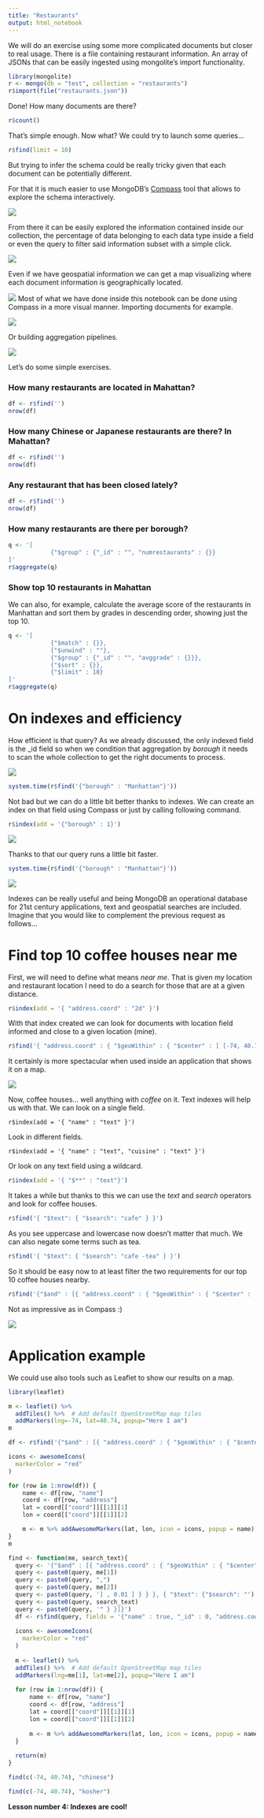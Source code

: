 ```yaml
---
title: "Restaurants"
output: html_notebook
---
```


We will do an exercise using some more complicated documents but closer to real usage. There is a file containing restaurant information. An array of JSONs that can be easily ingested using mongolite's import functionality.

```r
library(mongolite)
r <- mongo(db = "test", collection = "restaurants")
r$import(file("restaurants.json"))
```

Done! How many documents are there?

```r
r$count()
```

That's simple enough. Now what? We could try to launch some queries...

```r
r$find(limit = 10)
```

But trying to infer the schema could be really tricky given that each document can be potentially different. 

For that it is much easier to use MongoDB's [Compass](https://www.mongodb.com/products/compass) tool that allows to explore the schema interactively.

![](images/schema.png)

From there it can be easily explored the information contained inside our collection, the percentage of data belonging to each data type inside a field or even the query to filter said information subset with a simple click.

![](images/schema2.png)

Even if we have geospatial information we can get a map visualizing where each document information is geographically located.

![](images/schema3.png)
Most of what we have done inside this notebook can be done using Compass in a more visual manner. 
Importing documents for example.

![](images/import.png)

Or building aggregation pipelines.

![](images/aggregation.png)

Let's do some simple exercises.

### How many restaurants are located in Mahattan?

```r
df <- r$find('')
nrow(df)
```

### How many Chinese or Japanese restaurants are there? In Mahattan?

```r
df <- r$find('')
nrow(df)
```

### Any restaurant that has been closed lately?

```r
df <- r$find('')
nrow(df)
```

### How many restaurants are there per borough?

```r
q <- '[
            {"$group" : {"_id" : "", "numrestaurants" : {}}
]'
r$aggregate(q)
```

### Show top 10 restaurants in Mahattan

We can also, for example, calculate the average score of the restaurants in Manhattan and sort them by grades in descending order, showing just the top 10.

```r
q <- '[
            {"$match" : {}},
            {"$unwind" : ""},
            {"$group" : {"_id" : "", "avggrade" : {}}},
            {"$sort" : {}},
            {"$limit" : 10}
]'
r$aggregate(q)
```

# On indexes and efficiency

How efficient is that query? As we already discussed, the only indexed field is the _id field so when we condition that aggregation by *borough* it needs to scan the whole collection to get the right documents to process.

![](images/explain.png)


```r
system.time(r$find('{"borough" : "Manhattan"}'))
```

Not bad but we can do a little bit better thanks to indexes. We can create an index on that field using Compass or just by calling following command.

```r
r$index(add = '{"borough" : 1}')
```
![](images/index.png)

Thanks to that our query runs a little bit faster.

```r
system.time(r$find('{"borough" : "Manhattan"}'))
```
![](images/explainidx.png)

Indexes can be really useful and being MongoDB an operational database for 21st century applications, text and geospatial searches are included. Imagine that you would like to complement the previous request as follows...

# Find top 10 coffee houses near me

First, we will need to define what means *near me*. That is given my location and restaurant location I need to do a search for those that are at a given distance.

```r
r$index(add = '{ "address.coord" : "2d" }')
```

With that index created we can look for documents with location field informed and close to a given location (mine).

```r
r$find('{ "address.coord" : { "$geoWithin" : { "$center" : [ [-74, 40.74 ] , 0.01 ] } } }')
```

It certainly is more spectacular when used inside an application that shows it on a map.

![](images/geo.png)

Now, coffee houses... well anything with *coffee* on it. Text indexes will help us with that. We can look on a single field.

```mongodb
r$index(add = '{ "name" : "text" }')
```

Look in different fields.

```mongodb
r$index(add = '{ "name" : "text", "cuisine" : "text" }')
```

Or look on any text field using a wildcard.

```r
r$index(add = '{ "$**" : "text"}')
```

It takes a while but thanks to this we can use the *text* and *search* operators and look for coffee houses.

```r
r$find('{ "$text": { "$search": "cafe" } }')
```

As you see uppercase and lowercase now doesn't matter that much. We can also negate some terms such as tea.

```r
r$find('{ "$text": { "$search": "cafe -tea" } }')
```

So it should be easy now to at least filter the two requirements for our top 10 coffee houses nearby.

```r
r$find('{"$and" : [{ "address.coord" : { "$geoWithin" : { "$center" : [ [-74, 40.74 ] , 0.01 ] } } }, { "$text": { "$search": "cafe -tea" } }]}')
```

Not as impressive as in Compass :)

![](images/closecoffee.png)

# Application example

We could use also tools such as Leaflet to show our results on a map.

```r
library(leaflet)

m <- leaflet() %>%
  addTiles() %>%  # Add default OpenStreetMap map tiles
  addMarkers(lng=-74, lat=40.74, popup="Here I am")
m
```
```r
df <- r$find('{"$and" : [{ "address.coord" : { "$geoWithin" : { "$center" : [ [-74, 40.74 ] , 0.01 ] } } }, { "$text": { "$search": "cafe -tea" } }]}', fields = '{"name" : true, "_id" : 0, "address.coord" : true}')

icons <- awesomeIcons(
  markerColor = "red"
)

for (row in 1:nrow(df)) {
    name <- df[row, "name"]
    coord <- df[row, "address"]
    lat = coord[["coord"]][[1]][1]
    lon = coord[["coord"]][[1]][2]

    m <- m %>% addAwesomeMarkers(lat, lon, icon = icons, popup = name)
}
m
```

```r

find <- function(me, search_text){
  query <- '{"$and" : [{ "address.coord" : { "$geoWithin" : { "$center" : [ ['
  query <- paste0(query, me[1])
  query <- paste0(query, ",")
  query <- paste0(query, me[2])
  query <- paste0(query, '] , 0.01 ] } } }, { "$text": {"$search": "')
  query <- paste0(query, search_text)
  query <- paste0(query, '" } }]}')
  df <- r$find(query, fields = '{"name" : true, "_id" : 0, "address.coord" : true}')
  
  icons <- awesomeIcons(
    markerColor = "red"
  )
  
  m <- leaflet() %>%
  addTiles() %>%  # Add default OpenStreetMap map tiles
  addMarkers(lng=me[1], lat=me[2], popup="Here I am")
  
  for (row in 1:nrow(df)) {
      name <- df[row, "name"]
      coord <- df[row, "address"]
      lat = coord[["coord"]][[1]][1]
      lon = coord[["coord"]][[1]][2]
  
      m <- m %>% addAwesomeMarkers(lat, lon, icon = icons, popup = name)
  }
  
  return(m)
}
```

```r
find(c(-74, 40.74), "chinese")
```
```r
find(c(-74, 40.74), "kosher")
```


**Lesson number 4: Indexes are cool!**

